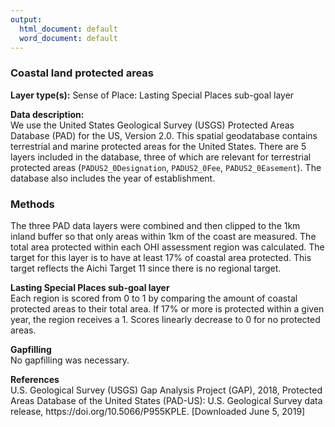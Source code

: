 ```yaml
---
output:
  html_document: default
  word_document: default
---
```

### Coastal land protected areas

**Layer type(s):** Sense of Place: Lasting Special Places sub-goal layer

**Data description:**   
We use the United States Geological Survey (USGS) Protected Areas Database (PAD) for the US, Version 2.0. This spatial geodatabase contains terrestrial and marine protected areas for the United States. There are 5 layers included in the database, three of which are relevant for terrestrial protected areas (`PADUS2_0Designation`, `PADUS2_0Fee`, `PADUS2_0Easement`). The database also includes the year of establishment.

### Methods 

The three PAD data layers were combined and then clipped to the 1km inland buffer so that only areas within 1km of the coast are measured. The total area protected within each OHI assessment region was calculated. The target for this layer is to have at least 17% of coastal area protected. This target reflects the Aichi Target 11 since there is no regional target.

**Lasting Special Places sub-goal layer**  
Each region is scored from 0 to 1 by comparing the amount of coastal protected areas to their total area. If 17% or more is protected within a given year, the region receives a 1. Scores linearly decrease to 0 for no protected areas.

**Gapfilling**  
No gapfilling was necessary.

**References**  
U.S. Geological Survey (USGS) Gap Analysis Project (GAP), 2018, Protected Areas Database of the United States (PAD-US): U.S. Geological Survey data release, https://doi.org/10.5066/P955KPLE. [Downloaded June 5, 2019]



